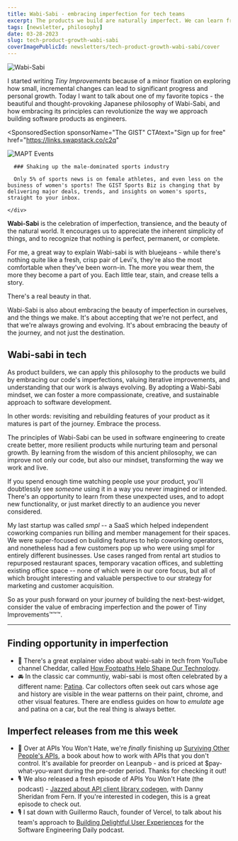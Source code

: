 ```yaml
---
title: Wabi-Sabi - embracing imperfection for tech teams
excerpt: The products we build are naturally imperfect. We can learn from the flaws and imperfections in our code to create better, more resilient products while nurturing team and personal growth.
tags: [newsletter, philosophy]
date: 03-28-2023
slug: tech-product-growth-wabi-sabi
coverImagePublicId: newsletters/tech-product-growth-wabi-sabi/cover
---
```


<Image
  publicId="newsletters/tech-product-growth-wabi-sabi/cover"
  alt="Wabi-Sabi"
  caption="Yep, that's me - and the 1954 Bel Air I drove around for a few years."
/>

I started writing _Tiny Improvements_ because of a minor fixation on exploring how small, incremental changes can lead to significant progress and personal growth. Today I want to talk about one of my favorite topics - the beautiful and thought-provoking Japanese philosophy of Wabi-Sabi, and how embracing its principles can revolutionize the way we approach building software products as engineers.

<SponsoredSection
  sponsorName="The GIST"
  CTAtext="Sign up for free"
  href="https://links.swapstack.co/c2q"
>
  <div className="grid md:grid-cols-2 gap-4">
    <Image
      publicId="sponsors/the-gist/logo"
      alt="MAPT Events"
      height={250}
      width={250}
    />
    <div>

      ### Shaking up the male-dominated sports industry

      Only 5% of sports news is on female athletes, and even less on the business of women's sports! The GIST Sports Biz is changing that by delivering major deals, trends, and insights on women's sports, straight to your inbox.

    </div>

  </div>

</SponsoredSection>

**Wabi-Sabi** is the celebration of imperfection, transience, and the beauty of the natural world. It encourages us to appreciate the inherent simplicity of things, and to recognize that nothing is perfect, permanent, or complete.

For me, a great way to explain Wabi-sabi is with bluejeans - while there's nothing quite like a fresh, crisp pair of Levi's, they're also the most comfortable when they've been worn-in. The more you wear them, the more they become a part of you. Each little tear, stain, and crease tells a story.

There's a real beauty in that.

Wabi-Sabi is also about embracing the beauty of imperfection in ourselves, and the things we make. It's about accepting that we're not perfect, and that we're always growing and evolving. It's about embracing the beauty of the journey, and not just the destination.

## Wabi-sabi in tech

As product builders, we can apply this philosophy to the products we build by embracing our code's imperfections, valuing iterative improvements, and understanding that our work is always evolving. By adopting a Wabi-Sabi mindset, we can foster a more compassionate, creative, and sustainable approach to software development.

In other words: revisiting and rebuilding features of your product as it matures is part of the journey. Embrace the process.

The principles of Wabi-Sabi can be used in software engineering to create create better, more resilient products while nurturing team and personal growth. By learning from the wisdom of this ancient philosophy, we can improve not only our code, but also our mindset, transforming the way we work and live.

If you spend enough time watching people use your product, you'll doubtlessly see _someone_ using it in a way you never imagined or intended. There's an opportunity to learn from these unexpected uses, and to adopt new functionality, or just market directly to an audience you never considered.

My last startup was called _smpl_ -- a SaaS which helped independent coworking companies run billing and member management for their spaces. We were super-focused on building features to help coworking operators, and nonetheless had a few customers pop up who were using smpl for entirely different businesses. Use cases ranged from rental art studios to repurposed restaurant spaces, temporary vacation offices, and subletting existing office space -- none of which were in our core focus, but all of which brought interesting and valuable perspective to our strategy for marketing and customer acquisition.

So as your push forward on your journey of building the next-best-widget, consider the value of embracing imperfection and the power of Tiny Improvements™️™️™️.

---

## Finding opportunity in imperfection

- 📼 There's a great explainer video about wabi-sabi in tech from YouTube channel Cheddar, called [How Footpaths Help Shape Our Technology](https://www.youtube.com/watch?v=LN6_S5_FE3o).
- 🚘 In the classic car communtiy, wabi-sabi is most often celebrated by a different name: [Patina](https://classicmotorsports.com/articles/patina-good-bad-and-how-preserve-true-time-worn-cl/). Car collectors often seek out cars whose age and history are visible in the wear patterns on their paint, chrome, and other visual features. There are endless guides on how to _emulate_ age and patina on a car, but the real thing is always better.

## Imperfect releases from me this week

- 📖 Over at APIs You Won't Hate, we're _finally_ finishing up [Surviving Other People's APIs](https://apisyouwonthate.com/books/surviving-other-peoples-apis/), a book about how to work with APIs that you don't control. It's available for preorder on Leanpub - and is priced at $pay-what-you-want during the pre-order period. Thanks for checking it out!
- 🎙️ We also released a fresh episode of APIs You Won't Hate (the podcast) - [Jazzed about API client library codegen](https://share.transistor.fm/s/c6ad2ee1), with Danny Sheridan from Fern. If you're interested in codegen, this is a great episode to check out.
- 🎙️ I sat down with Guillermo Rauch, founder of Vercel, to talk about his team's approach to [Building Delightful User Experiences](https://softwareengineeringdaily.com/2023/03/15/building-user-experiences/) for the Software Engineering Daily podcast.
